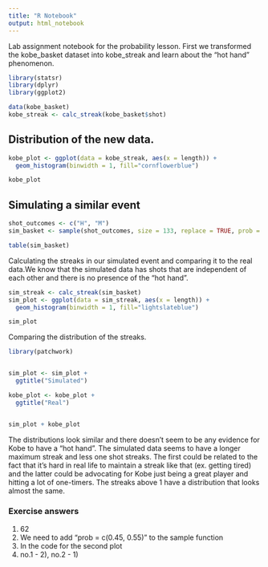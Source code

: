 ```yaml
---
title: "R Notebook"
output: html_notebook
---
```


Lab assignment notebook for the probability lesson. First we transformed the kobe_basket dataset into kobe_streak and learn about the "hot hand" phenomenon.

```r
library(statsr)
library(dplyr)
library(ggplot2)

data(kobe_basket)
kobe_streak <- calc_streak(kobe_basket$shot)
```

## Distribution of the new data.
```r
kobe_plot <- ggplot(data = kobe_streak, aes(x = length)) +
  geom_histogram(binwidth = 1, fill="cornflowerblue")

kobe_plot
```


## Simulating a similar event
```r
shot_outcomes <- c("H", "M")
sim_basket <- sample(shot_outcomes, size = 133, replace = TRUE, prob = c(0.45, 0.55))

table(sim_basket)
```

Calculating the streaks in our simulated event and comparing it to the real data.We know that the simulated data has shots that are independent of each other and there is no presence of the "hot hand".
```r
sim_streak <- calc_streak(sim_basket)
sim_plot <- ggplot(data = sim_streak, aes(x = length)) +
  geom_histogram(binwidth = 1, fill="lightslateblue")

sim_plot
```


Comparing the distribution of the streaks.
```r
library(patchwork)


sim_plot <- sim_plot +
  ggtitle("Simulated")

kobe_plot <- kobe_plot +
  ggtitle("Real")


sim_plot + kobe_plot
```
The distributions look similar and there doesn't seem to be any evidence for Kobe to have a "hot hand". The simulated data seems to have a longer maximum streak and less one shot streaks. The first could be related to the fact that it's hard in real life to maintain a streak like that (ex. getting tired) and the latter could be advocating for Kobe just being a great player and hitting a lot of one-timers. The streaks above 1 have a distribution that looks almost the same.

### Exercise answers
1) 62
2) We need to add "prob = c(0.45, 0.55)" to the sample function
3) In the code for the second plot
4) no.1 - 2), no.2 - 1)

